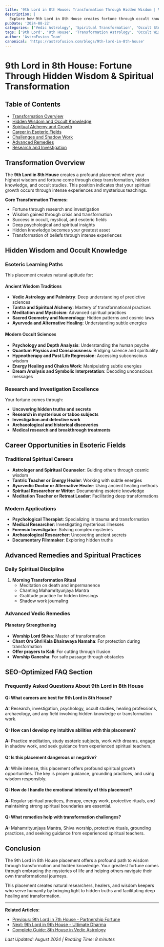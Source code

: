 ```yaml
---
title: '9th Lord in 8th House: Transformation Through Hidden Wisdom | Vedic Astrology 2024'
description: |
  Explore how 9th Lord in 8th House creates fortune through occult knowledge, transformation, and hidden wisdom. Complete guide with spiritual practices and esoteric career insights.
pubDate: '2024-08-22'
categories: ['Vedic Astrology', 'Spiritual Transformation', 'Occult Studies']
tags: ['9th Lord', '8th House', 'Transformation Astrology', 'Occult Wisdom', 'Hidden Knowledge', 'Spiritual Alchemy']
author: 'AstroFusion Team'
canonical: 'https://astrofusion.com/blogs/9th-lord-in-8th-house'
---
```


# 9th Lord in 8th House: Fortune Through Hidden Wisdom & Spiritual Transformation

## Table of Contents
- [Transformation Overview](#transformation-overview)
- [Hidden Wisdom and Occult Knowledge](#hidden-wisdom-occult-knowledge)
- [Spiritual Alchemy and Growth](#spiritual-alchemy-growth)
- [Career in Esoteric Fields](#career-esoteric-fields)
- [Challenges and Shadow Work](#challenges-shadow-work)
- [Advanced Remedies](#advanced-remedies)
- [Research and Investigation](#research-investigation)

## Transformation Overview

The **9th Lord in 8th House** creates a profound placement where your highest wisdom and fortune come through deep transformation, hidden knowledge, and occult studies. This position indicates that your spiritual growth occurs through intense experiences and mysterious teachings.

**Core Transformation Themes:**
- Fortune through research and investigation
- Wisdom gained through crisis and transformation
- Success in occult, mystical, and esoteric fields
- Deep psychological and spiritual insights
- Hidden knowledge becomes your greatest asset
- Transformation of beliefs through intense experiences

## Hidden Wisdom and Occult Knowledge

### Esoteric Learning Paths
This placement creates natural aptitude for:

#### Ancient Wisdom Traditions
- **Vedic Astrology and Palmistry**: Deep understanding of predictive sciences
- **Tantra and Spiritual Alchemy**: Mastery of transformational practices
- **Meditation and Mysticism**: Advanced spiritual practices
- **Sacred Geometry and Numerology**: Hidden patterns and cosmic laws
- **Ayurveda and Alternative Healing**: Understanding subtle energies

#### Modern Occult Sciences
- **Psychology and Depth Analysis**: Understanding the human psyche
- **Quantum Physics and Consciousness**: Bridging science and spirituality
- **Hypnotherapy and Past Life Regression**: Accessing subconscious wisdom
- **Energy Healing and Chakra Work**: Manipulating subtle energies
- **Dream Analysis and Symbolic Interpretation**: Decoding unconscious messages

### Research and Investigation Excellence
Your fortune comes through:
- **Uncovering hidden truths and secrets**
- **Research in mysterious or taboo subjects**
- **Investigation and detective work**
- **Archaeological and historical discoveries**
- **Medical research and breakthrough treatments**

## Career Opportunities in Esoteric Fields

### Traditional Spiritual Careers
- **Astrologer and Spiritual Counselor**: Guiding others through cosmic wisdom
- **Tantric Teacher or Energy Healer**: Working with subtle energies
- **Ayurvedic Doctor or Alternative Healer**: Using ancient healing methods
- **Spiritual Researcher or Writer**: Documenting esoteric knowledge
- **Meditation Teacher or Retreat Leader**: Facilitating deep transformations

### Modern Applications
- **Psychological Therapist**: Specializing in trauma and transformation
- **Medical Researcher**: Investigating mysterious illnesses
- **Forensic Investigator**: Solving complex mysteries
- **Archaeological Researcher**: Uncovering ancient secrets
- **Documentary Filmmaker**: Exploring hidden truths

## Advanced Remedies and Spiritual Practices

### Daily Spiritual Discipline
1. **Morning Transformation Ritual**
   - Meditation on death and impermanence
   - Chanting Mahamrityunjaya Mantra
   - Gratitude practice for hidden blessings
   - Shadow work journaling

### Advanced Vedic Remedies
#### Planetary Strengthening
- **Worship Lord Shiva**: Master of transformation
- **Chant Om Shri Kala Bhairavaya Namaha**: For protection during transformation
- **Offer prayers to Kali**: For cutting through illusion
- **Worship Ganesha**: For safe passage through obstacles

## SEO-Optimized FAQ Section

### Frequently Asked Questions About 9th Lord in 8th House

#### Q: What careers are best for 9th Lord in 8th House?
**A:** Research, investigation, psychology, occult studies, healing professions, archaeology, and any field involving hidden knowledge or transformation work.

#### Q: How can I develop my intuitive abilities with this placement?
**A:** Practice meditation, study esoteric subjects, work with dreams, engage in shadow work, and seek guidance from experienced spiritual teachers.

#### Q: Is this placement dangerous or negative?
**A:** While intense, this placement offers profound spiritual growth opportunities. The key is proper guidance, grounding practices, and using wisdom responsibly.

#### Q: How do I handle the emotional intensity of this placement?
**A:** Regular spiritual practices, therapy, energy work, protective rituals, and maintaining strong spiritual boundaries are essential.

#### Q: What remedies help with transformation challenges?
**A:** Mahamrityunjaya Mantra, Shiva worship, protective rituals, grounding practices, and seeking guidance from experienced spiritual teachers.

## Conclusion

The 9th Lord in 8th House placement offers a profound path to wisdom through transformation and hidden knowledge. Your greatest fortune comes through embracing the mysteries of life and helping others navigate their own transformational journeys.

This placement creates natural researchers, healers, and wisdom keepers who serve humanity by bringing light to hidden truths and facilitating deep healing and transformation.

---

**Related Articles:**
- [Previous: 9th Lord in 7th House - Partnership Fortune](/blogs/9th-lord-7th-house)
- [Next: 9th Lord in 9th House - Ultimate Dharma](/blogs/9th-lord-9th-house)
- [Complete Guide: 8th House in Vedic Astrology](/blogs/8th-house-transformation)

*Last Updated: August 2024 | Reading Time: 8 minutes*
